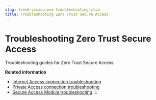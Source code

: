 ```yaml
---
slug: trend-vision-one-troubleshooting-ztsa
title: Troubleshooting Zero Trust Secure Access
---
```

# Troubleshooting Zero Trust Secure Access

Troubleshooting guides for Zero Trust Secure Access.

**Related information**

- [Internet Access connection troubleshooting](ia-connection-troubleshoot.md "Collect information to troubleshoot internet connectivity and latency issues.")
- [Private Access connection troubleshooting](pac-troubleshooting.md "Collect information to troubleshoot connectivity and latency issues for internal applications.")
- [Secure Access Module troubleshooting](sam-troubleshooting.md "Collect debug logs to troubleshoot endpoints with your support provider.")
:::
